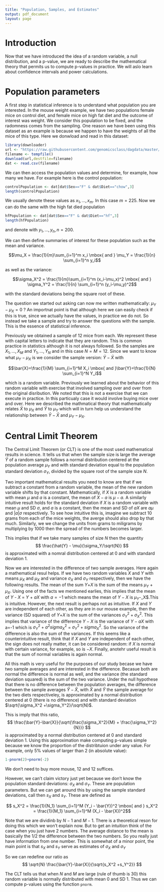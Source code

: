 ```yaml
---
title: "Population, Samples, and Estimates"
output: pdf_document
layout: page
---
```


# Introduction

Now that we have introduced the idea of a random variable, a null distribution, and a p-value, we are ready to describe the mathematical theory that permits us to compute p-values in practice. We will aslo learn about confidence intervals and power calculations. 

# Population parameters

A first step in statistical inference is to understand what population you are interested. In the mouse weight example, we have two populations female mice on control diet, and female mice on high fat diet and the outcome of interest was weight. We consider this population to be fixed, and the radomness comes from the sampling. One reason we have been using this dataset as an example is because we happen to have the weights of all the mice of this type. Here we donwload and read in this dataset:

```r
library(downloader)
url <- "https://raw.githubusercontent.com/genomicsclass/dagdata/master/inst/extdata/mice_pheno.csv"
filename <- tempfile()
download(url,destfile=filename)
dat <- read.csv(filename)
```

We can then access the population values and determine, for example, how many we have. For example here is the control population:

```r
controlPopulation <- dat[dat$Sex=="F" & dat$Diet=="chow",3]
length(controlPopulation)
```

We usually denote these values as $x_1,\dots,x_m$. In this case $m=225$. Now we can do the same with the high fat died population

```r
hfPopulation <- dat[dat$Sex=="F" & dat$Diet=="hf",3]
length(hfPopulation)
```

and denote with $y_1,\dots,y_n, n=200$. 


We can then define summaries of interest for these population such as the mean and variance. 

$$\mu_X = \frac{1}{m}\sum_{i=1}^m x_i \mbox{ and } \mu_Y = \frac{1}{n} \sum_{i=1}^n y_i$$

as well as the variance:

$$\sigma_X^2 = \frac{1}{m}\sum_{i=1}^m (x_i-\mu_x)^2 \mbox{ and } \sigma_Y^2 = \frac{1}{n} \sum_{i=1}^n (y_i-\mu_y)^2$$

with the standard deviations being the square root of these.

The question we started out asking can now me written mathematically: $\mu_Y - \mu_X = 0$ ? An importnat point is that although here we can easily check if this is true, since we actually have the values, in practice we do not. So instead we take a sample and try to answer the questions with the sample. This is the essence of statistical inference. 

Previously we obtained a sample of 12 mice from each. We represent these with capital letters to indicate that they are random. This is common practice in statistics although it is not always followed. So the samples are $X_1,\dots,X_M$ and $Y_1,\dots,Y_N$ and in this case $N=M=12$. Since we want to know what $\mu_Y - \mu_X$ is we consider the sample version: $\bar{Y}-\bar{X}$  with 

$$\bar{X}=\frac{1}{M} \sum_{i=1}^M X_i \mbox{ and }\bar{Y}=\frac{1}{N} \sum_{i=1}^N Y_i$$

which is a random variable. Previously we learned about the behavior of this random variable with exercise that involved sampling over and over from the original disribution. We noted that this is not a exercise that we can execute in practice. In this particualy case it would involve buying mice over and over. Here we described the mathmatical theory that mathematically relates $\bar{X}$ to $\mu_X$ and $\bar{Y}$ to $\mu_Y$ which will in turn help us understand the relationship between $\bar{Y}-\bar{X}$  and $\mu_Y - \mu_X$.

# Central Limit Theorem 

The Central Limit Theorem (or CLT) is one of the most used mathematical results in science. It tells us that when the sample size is large the average $\bar{Y}$ of a random sample follows a normal distribution centered at the population average $\mu_Y$  and with standard deviation equal to the population standard deviation $\sigma_Y$, divided by the square root of the sample size $N$. 

Two important mathematical results you need to know are that if we subtract a constant from a random variable, the mean of the new random variable shifts by that constant. Mathematically, if $X$ is a random variable with mean $\mu$ and $a$ is a constant, the mean of $X - a$ is $\mu-a$. A similarly intuitive result holds for the standard deviation if $X$ is a random variable with mean $\mu$ and SD $\sigma$, and $a$ is a constant, then the mean and SD of $aX$ are $a\mu$ and $|a| \sigma$ respectively. To see how intuitive this is, imagine we subtract 10 grams from each of the mice weights, the averge should also drop by that much. Similarly, we we change the units from grams to miligrams by multiplying by 1000 then the spread of the numbers becomes larger.

This implies that if we take many samples of size $N$ then the quantity 
$$
\frac{\hat{Y} - \mu}{\sigma_Y/\sqrt{N}}
$$
is approximated with a nomral distribution centered at 0 and with standard deviation 1.

Now we are interested in the difference of two sample averages. Here again a mathematical resul helps. If we have two random variables $X$ and $Y$ with means $\mu_X$ and $\mu_X$ and variance $\sigma_X$ and $\sigma_Y$ respectively, then we have the following results. The mean of the sum $Y$+$X$ is the sum of the means $\mu_Y$ + $\mu_X$. Using one of the facts we mentioned earlies, this implies that the mean of $Y$ - $X$ = $Y$ + $aX$ with $a=-1$ which means the mean of $Y-X$ is $\mu_Y$-\mu_X$.This is intuitive. However, the next result is perhaps not as intuitive.  If $X$ and $Y$ are independent of each other, as they are in our mouse example, then the variance (SD squared) of $Y$+$X$ is the sum of the variances $\sigma_Y^2+\sigma_X^2$. This implies that variance of the difference $Y-X$ is the variance of $Y - aX$ with a=-1 which is $\sigma^2_Y + a^2 sigma_X^2$ = 
$\sigma^2_Y + sigma_X^2$. So the variance of the difference is also the sum of the variances. If this seems like a counterintuitive result, think that if $X$ and $Y$ are independent of each other, the sign does not really matter, it can be considered random: if $X$ is normal with certain variance, for example, so is $-X$.  Finally, anotehr useful result is that the sum of normal variables is again normal.

All this math is very useful for the purposes of our study becase we have two sample averages and are interested in the difference. Becasue both are normal the difference is normal as well, and the variance (the standard deviation squared) is the sum of the two variance.
Under the null hypothese that there is no difference between the population averages, the difference between the sample averages $\hat{Y}-\hat{X}$, with $\hat{X}$ and $\hat{Y}$ the sample average for the two diets respectiveley, is approximated by a normal distribution centered at 0 (there is no difference) and with standard deviation $\sqrt{\sigma_X^2 +\sigma_Y^2}/\sqrt{N}$. 

This is imply that this ratio, 
$$
\frac{\bar{Y}-\bar{X}}{\sqrt{\frac{\sigma_X^2}{M} + \frac{\sigma_Y^2}{N}}}
$$
is approximated by a normal distribution centered at 0 and standard deviation 1.  Using this approximation make computing p-values simple because we know the proportion of the distribtuion under any value. For example, only 5% values of larger than 2 (in absolute value):
```r
1-pnorm(2)+pnorm(-2)
```
We don't need to buy more mouse,  12 and 12 suffices.

However, we can't claim victory just yet because  we don't know the population standard deviations: $\sigma_X$ and $\sigma_Y$. These are population parameters. But we can get around this by using the sample standard deviations, call then $s_X$ and $s_Y$. These are defined as 

$$ s_X^2 = \frac{1}{N_1} \sum_{i=1}^M (Y_i - \bar{Y})^2  \mbox{ and } s_X^2 = \frac{1}{M_1} \sum_{i=1}^M (X_i - \bar{X})^2$$

Note that we are dividinb by $N-1$ and $M-1$. There is a theoretical reson for doing this which we won't explain now. But to get an intuition think of the case when you just have 2 numbers. The average distance to the mean is basically the 1/2 the difference between the two numbers. So you really just have information from one number. This is somewhat of a minor point, the main point is that $s_X$ and $s_Y$ serve as estimates of $\sigma_X$ and $\sigma_Y$

So we can redefine our ratio as 
$$
\sqrt{N} \frac{\bar{Y}-\bar{X}}{\sqrt{s_X^2 +s_Y^2}}
$$

The CLT tells us that when $N$ and $M$ are large (rule of thumb is 30) this random variable is normally distributed with mean 0 and SD 1. Thus we can compute p-values using the function `pnorm`.



















